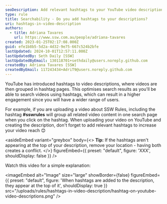 ```yaml
---
seoDescription: Add relevant hashtags to your YouTube video descriptions to increase reach and engagement by grouping related content together.
type: rule
title: Searchability - Do you add hashtags to your descriptions?
uri: hashtags-in-video-description
authors:
  - title: Adriana Tavares
    url: https://www.ssw.com.au/people/adriana-tavares
created: 2023-01-25T02:17:08.000Z
guid: efe1b8b5-5d2a-4d32-9e75-667c524b2bfe
lastUpdated: 2024-10-01T12:57:11.000Z
lastUpdatedBy: Seth Daily [SSW]
lastUpdatedByEmail: 130118701+sethdaily@users.noreply.github.com
createdBy: Adriana Tavares [SSW]
createdByEmail: 117243434+AdriT9@users.noreply.github.com
---
```


YouTube has introduced hashtags to video descriptions, where videos are then grouped in hashtag pages. This optimises search results as you'll be able to search videos using hashtags, which can result in a higher engagement since you will have a wider range of users.

For example, if you are uploading a video about SSW Rules, including the hashtag **#sswrules** will group all related video content in one search page when you click on the hashtag.
When uploading your video on YouTube and creating the description, don't forget to add relevant hashtags to increase your video reach 😊

<asideEmbed
  variant="greybox"
  body={<>
    **Tip:** If the hashtags aren't appearing at the top of your description, remove your location - having both creates a conflict.
  </>}
  figureEmbed={{
    preset: "default",
    figure: 'XXX',
    shouldDisplay: false
  }}
/>

Watch this video for a simple explanation:

<youtubeEmbed url="https://www.youtube.com/watch?v=F06MV1qm51Y" description="Video: Youtube Hashtags included in description" />


<imageEmbed
  alt="Image"
  size="large"
  showBorder={false}
  figureEmbed={{
    preset: "default",
    figure: 'When hashtags are added to the description, they appear at the top of it',
    shouldDisplay: true
  }}
  src="/uploads/rules/hashtags-in-video-description/hashtag-on-youtube-video-descriptions.png"
/>
